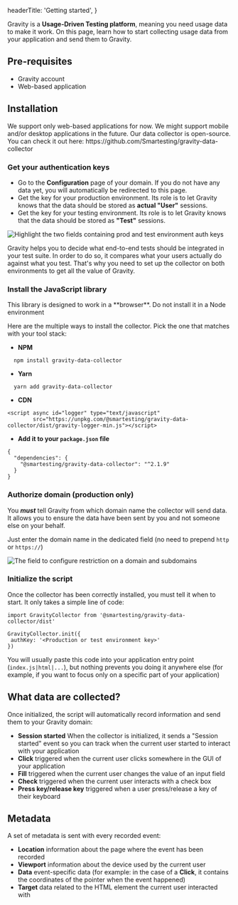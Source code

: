 
  headerTitle: 'Getting started',
}

Gravity is a **Usage-Driven Testing platform**, meaning you need usage data to make it work. On this page, learn how to start collecting usage data from your application and send them to Gravity.

## Pre-requisites

- Gravity account
- Web-based application

## Installation

<Alert type={AlertType.warning}>
  We support only web-based applications for now. We might support mobile and/or desktop applications in the future.
</Alert>


<Alert type={AlertType.info}>
  Our data collector is open-source. You can check it out here: https://github.com/Smartesting/gravity-data-collector
</Alert>

### Get your authentication keys

- Go to the **Configuration** page of your domain. If you do not have any data yet, you will automatically be redirected to this page.
- Get the key for your production environment. Its role is to let Gravity knows that the data should be stored as **actual "User"** sessions.
- Get the key for your testing environment. Its role is to let Gravity knows that the data should be stored as **"Test"** sessions.

<Image
    src={authKeys}
    alt="Highlight the two fields containing prod and test environment auth keys"
  />

<Alert type={AlertType.info} title="Why two keys?">
  Gravity helps you to decide what end-to-end tests should be integrated in your test suite. In order to do so, it compares what your users actually do against what you test.
  That's why you need to set up the collector on both environments to get all the value of Gravity.
</Alert>

### Install the JavaScript library

<Alert type={AlertType.info}>
  This library is designed to work in a **browser**. Do not install it in a Node environment
</Alert>

Here are the multiple ways to install the collector. Pick the one that matches with your tool stack:

- **NPM**
```
  npm install gravity-data-collector
```

- **Yarn**
```
  yarn add gravity-data-collector
```

- **CDN**
```
<script async id="logger" type="text/javascript"
        src="https://unpkg.com/@smartesting/gravity-data-collector/dist/gravity-logger-min.js"></script>
```

- **Add it to your ```package.json``` file**
```
{
  "dependencies": {
    "@smartesting/gravity-data-collector": "^2.1.9"
  }
}
```


### Authorize domain (production only)

You ***must*** tell Gravity from which domain name the collector will send data. It allows you to ensure the data have been sent by you and not someone else on your behalf.

Just enter the domain name in the dedicated field (no need to prepend ```http``` or ```https://```)

<Image
    src={configDomain}
    alt="The field to configure restriction on a domain and subdomains"
  />

### Initialize the script

Once the collector has been correctly installed, you must tell it when to start. It only takes
a simple line of code:

```
import GravityCollector from '@smartesting/gravity-data-collector/dist'

GravityCollector.init({
 authKey: '<Production or test environment key>'
})
```

You will usually paste this code into your application entry point (```index.js|html|...```), but nothing prevents you doing it anywhere else (for example, if you want to focus only on a specific part of your application)

## What data are collected?

Once initialized, the script will automatically record information and send them to your Gravity domain:

- **Session started** When the collector is initialized, it sends a "Session started" event so you can track when the current user started to interact with your application
- **Click** triggered when the current user clicks somewhere in the GUI of your application
- **Fill** triggered when the current user changes the value of an input field
- **Check** triggered when the current user interacts with a check box
- **Press key/release key** triggered when a user press/release a key of their keyboard


<Alert type={AlertType.info} title="Privacy & GDPR compliance">
</Alert>

## Metadata

A set of metadata is sent with every recorded event:

- **Location** information about the page where the event has been recorded
- **Viewport** information about the device used by the current user
- **Data** event-specific data (for example: in the case of a **Click**, it contains the coordinates of the pointer when the event happened)
- **Target** data related to the HTML element the current user interacted with


